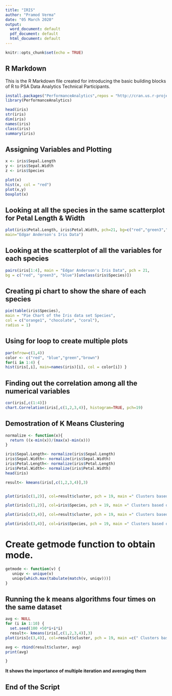 ---
title: "IRIS"
author: "Pramod Verma"
date: "05 March 2020"
output:
  word_document: default
  pdf_document: default
  html_document: default
---

```{r setup, include=FALSE}
knitr::opts_chunk$set(echo = TRUE)
```

## R Markdown

This is the R Markdown file created for introducing the basic building blocks of R to PSA Data Analytics Technical Participants.

```{r message=FALSE, warning=FALSE}
install.packages("PerformanceAnalytics",repos = "http://cran.us.r-project.org")
library(PerformanceAnalytics)
```

```{r iris}

head(iris)
str(iris)
dim(iris)
names(iris)
class(iris)
summary(iris)
```

## Assigning Variables and Plotting

```{r }

x <- iris$Sepal.Length
y <- iris$Sepal.Width
z <- iris$Species

plot(x)
hist(x, col = "red")
plot(x,y)
boxplot(x)

```

## Looking at all the species in the same scatterplot for Petal Length & Width

```{r }
plot(iris$Petal.Length, iris$Petal.Width, pch=21, bg=c("red","green3","blue")[unclass(iris$Species)], 
main="Edgar Anderson's Iris Data")
```


## Looking at the scatterplot of all the variables for each species

```{r }
pairs(iris[1:4], main = "Edgar Anderson's Iris Data", pch = 21, 
bg = c("red", "green3", "blue")[unclass(iris$Species)])

```

## Creating pi chart to show the share of each species

```{r }
pie(table(iris$Species), 
main = "Pie Chart of the Iris data set Species", 
col = c("orange1", "chocolate", "coral"), 
radius = 1)

```

## Using for loop to create multiple plots

```{r }
par(mfrow=c(1,4)) 
color <- c("red", "blue","green","brown") 
for(i in 1:4) { 
hist(iris[,i], main=names(iris)[i], col = color[i]) }

```

## Finding out the correlation among all the numerical variables

```{r message=FALSE, warning=FALSE}
cor(iris[,c(1:4)])
chart.Correlation(iris[,c(1,2,3,4)], histogram=TRUE, pch=19)

```

## Demostration of K Means Clustering

```{r }
normalize <- function(x){
  return ((x-min(x))/(max(x)-min(x)))
}

iris$Sepal.Length<- normalize(iris$Sepal.Length)
iris$Sepal.Width<- normalize(iris$Sepal.Width)
iris$Petal.Length<- normalize(iris$Petal.Length)
iris$Petal.Width<- normalize(iris$Petal.Width)
head(iris)

result<- kmeans(iris[,c(1,2,3,4)],3)


plot(iris[c(1,2)], col=result$cluster, pch = 19, main =" Clusters based on Sepal Length and Width")

plot(iris[c(1,2)], col=iris$Species, pch = 19, main =" Clusters based on Flower Species")

plot(iris[c(3,4)], col=result$cluster, pch = 19, main =" Clusters based on Petal Length and Width")

plot(iris[c(3,4)], col=iris$Species, pch = 19, main =" Clusters based on Flower Species")
```





# Create getmode function to obtain mode.
```{r }
getmode <- function(v) {
   uniqv <- unique(v)
   uniqv[which.max(tabulate(match(v, uniqv)))]
}
```

## Running the k means algorithms four times on the same dataset


```{r }
avg <- NULL
for (i in 1:10) {
  set.seed(100 +50*i+i*i)
  result<- kmeans(iris[,c(1,2,3,4)],3)
plot(iris[c(3,4)], col=result$cluster, pch = 19, main =c(" Clusters based on Petal Length and Width: Iteration ", i)) 

avg <- rbind(result$cluster, avg)
print(avg)

}
```

**It shows the importance of multiple iteration and averaging them**


## End of the Script